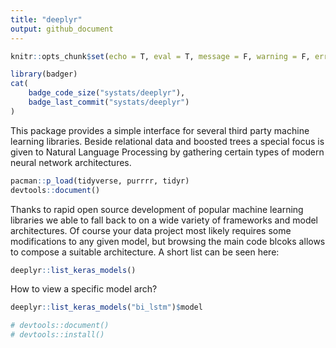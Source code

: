```yaml
---
title: "deeplyr"
output: github_document
---
```


```r
knitr::opts_chunk$set(echo = T, eval = T, message = F, warning = F, error = F)
```

```r
library(badger)
cat(
	badge_code_size("systats/deeplyr"),
	badge_last_commit("systats/deeplyr")
)
```


This package provides a simple interface for several third party machine learning libraries. Beside relational data and boosted trees a special focus is given to Natural Language Processing by gathering certain types of modern neural network architectures. 

```r
pacman::p_load(tidyverse, purrrr, tidyr)
devtools::document()
```


Thanks to rapid open source development of popular machine learning libraries we able to fall back to on a wide variety of frameworks and model architectures. Of course your data project most likely requires some modifications to any given model, but browsing the main code blcoks allows to compose a suitable architecture. A short list can be seen here: 

```r
deeplyr::list_keras_models()
```

How to view a specific model arch?

```r
deeplyr::list_keras_models("bi_lstm")$model
```



<!-- This is a light-weight model engine mainly for text classification tasks written as R6class. While Keras, XGBoost or Ranger (RF) provide high quality learners, `deeplyr` comes with unifying train/test/report functions for all backends mentioned. This streamlined data/ model worklfow does automatically  -->


```r
# devtools::document()
# devtools::install()
```

